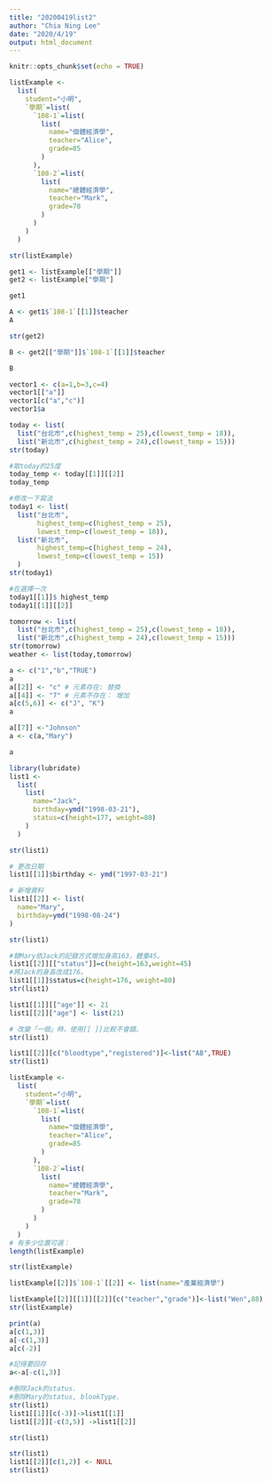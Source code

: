 ```yaml
---
title: "20200419list2"
author: "Chia Ning Lee"
date: "2020/4/19"
output: html_document
---
```


```r
knitr::opts_chunk$set(echo = TRUE)
```

```r
listExample <- 
  list(
    student="小明",
    `學期`=list(
      `108-1`=list(
        list(
          name="個體經濟學",
          teacher="Alice",
          grade=85
        )
      ),
      `108-2`=list(
        list(
          name="總體經濟學",
          teacher="Mark",
          grade=78
        )
      )
    )
  )

str(listExample)
```

```r
get1 <- listExample[["學期"]]
get2 <- listExample["學期"]
```


```r
get1
```

```r
A <- get1$`108-1`[[1]]$teacher
A
```

```r
str(get2)
```

```r
B <- get2[["學期"]]$`108-1`[[1]]$teacher
```


```r
B
```

```r
vector1 <- c(a=1,b=3,c=4)
vector1[["a"]]
vector1[c("a","c")]
vector1$a
```

```r
today <- list(
  list("台北市",c(highest_temp = 25),c(lowest_temp = 18)),
  list("新北市",c(highest_temp = 24),c(lowest_temp = 15)))
str(today)
```

```r
#取today的25度
today_temp <- today[[1]][[2]]
today_temp
```

```r
#修改一下寫法
today1 <- list(
  list("台北市",
       highest_temp=c(highest_temp = 25),
       lowest_temp=c(lowest_temp = 18)),
  list("新北市",
       highest_temp=c(highest_temp = 24),
       lowest_temp=c(lowest_temp = 15))
  )
str(today1)
```
```r
#在選擇一次
today1[[1]]$ highest_temp
today1[[1]][[2]]
```

```r
tomorrow <- list(
  list("台北市",c(highest_temp = 25),c(lowest_temp = 18)),
  list("新北市",c(highest_temp = 24),c(lowest_temp = 15)))
str(tomorrow)
weather <- list(today,tomorrow)
```

```r
a <- c("1","b","TRUE")
a
a[[2]] <- "c" # 元素存在: 替換
a[[4]] <- "7" # 元素不存在： 增加
a[c(5,6)] <- c("J", "K")
a
```

```r
a[[7]] <-"Johnson"
a <- c(a,"Mary") 

a
```


```r
library(lubridate)
list1 <- 
  list(
    list(
      name="Jack",
      birthday=ymd("1998-03-21"),
      status=c(height=177, weight=80)
    )
  )

str(list1)
```

```r
# 更改日期
list1[[1]]$birthday <- ymd("1997-03-21")

# 新增資料
list1[[2]] <- list(
  name="Mary",
  birthday=ymd("1998-08-24")
)

str(list1)
```

```r
#替Mary依Jack的記錄方式增加身高163，體重45。
list1[[2]][["status"]]=c(height=163,weight=45)
#將Jack的身高改成176。
list1[[1]]$status=c(height=176, weight=80)
str(list1)
```
```r
list1[[1]][["age"]] <- 21
list1[[2]]["age"] <- list(21)

# 改變「一個」時，使用[[ ]]比較不會錯。
str(list1)
```

```r
list1[[2]][c("bloodtype","registered")]<-list("AB",TRUE)
str(list1)
```

```r
listExample <- 
  list(
    student="小明",
    `學期`=list(
      `108-1`=list(
        list(
          name="個體經濟學",
          teacher="Alice",
          grade=85
        )
      ),
      `108-2`=list(
        list(
          name="總體經濟學",
          teacher="Mark",
          grade=78
        )
      )
    )
  )
# 有多少位置可選：
length(listExample)

```

```r
str(listExample)
```

```r
listExample[[2]]$`108-1`[[2]] <- list(name="產業經濟學")

listExample[[2]][[1]][[2]][c("teacher","grade")]<-list("Wen",88)
str(listExample)
```

```r
print(a)
a[c(1,3)]
a[-c(1,3)]
a[c(-2)]

#記得要回存
a<-a[-c(1,3)]
```

```r
#刪除Jack的status.
#刪除Mary的status, blookType.
str(list1)
list1[[1]][c(-3)]->list1[[1]]
list1[[2]][-c(3,5)] ->list1[[2]]

str(list1)

```

```r
str(list1)
list1[[2]][c(1,2)] <- NULL
str(list1)
```


